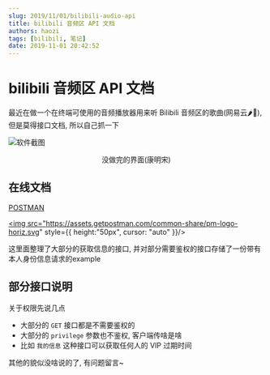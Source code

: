 ```yaml
---
slug: 2019/11/01/bilibili-audio-api
title: bilibili 音频区 API 文档
authors: haozi
tags: [bilibili, 笔记]
date: 2019-11-01 20:42:52
---
```




# bilibili 音频区 API 文档

最近在做一个在终端可使用的音频播放器用来听 Bilibili 音频区的歌曲(网易云🌶🐔), 但是莫得接口文档, 所以自己抓一下

![软件截图](./bilibili-audio-api/screenshot-cat_music.png)

<center>没做完的界面(康明宋)</center>


<!--truncate-->



## 在线文档

[POSTMAN](https://documenter.getpostman.com/view/5544411/SW14VcqT?version=latest)



<a href="https://documenter.getpostman.com/view/5544411/SW14VcqT?version=latest">

<img src="https://assets.getpostman.com/common-share/pm-logo-horiz.svg" style={{ height:"50px", cursor: "auto" }}/>

</a>

这里面整理了大部分的获取信息的接口, 并对部分需要鉴权的接口存储了一份带有本人身份信息请求的example



## 部分接口说明

关于权限先说几点

* 大部分的 `GET` 接口都是不需要鉴权的
* 大部分的 `privilege` 参数也不鉴权, 客户端传啥是啥
* 比如 `我的信息` 这种接口可以获取任何人的 VIP 过期时间



其他的貌似没啥说的了, 有问题留言~
